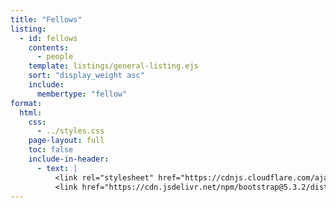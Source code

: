 ```yaml
---
title: "Fellows"
listing:
  - id: fellows
    contents: 
      - people
    template: listings/general-listing.ejs
    sort: "display_weight asc"
    include: 
      membertype: "fellow"
format: 
  html:
    css: 
      - ../styles.css
    page-layout: full
    toc: false
    include-in-header: 
      - text: |
          <link rel="stylesheet" href="https://cdnjs.cloudflare.com/ajax/libs/font-awesome/6.7.2/css/all.min.css">
          <link href="https://cdn.jsdelivr.net/npm/bootstrap@5.3.2/dist/css/bootstrap.min.css" rel="stylesheet">
---
```


::: {#fellows}
:::